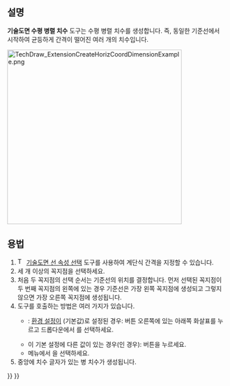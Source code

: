 <languages/>

{{Docnav
|[[TechDraw_ExtensionCreateObliqueChainDimension/ko|경사 직렬 치수]]
|[[TechDraw_ExtensionCreateVertCoordDimension/ko|경사 병렬 치수]]
|[[TechDraw_Workbench/ko|기술도면 작업대]]
|IconL=TechDraw_ExtensionCreateObliqueChainDimension.svg
|IconR=TechDraw_ExtensionCreateVertCoordDimension.svg
|IconC=Workbench_TechDraw.svg
}}

{{GuiCommand
|Name=기술도면 수평 병렬 치수
|MenuLocation=기술도면→ 확장: 치수→ 수평 병렬 치수 생성
|Workbenches=[[TechDraw_Workbench/ko|기술도면 작업대]]
|Shortcut=
|Version=0.20
|SeeAlso=[[TechDraw_ExtensionCreateVertCoordDimension/ko|기술도면 수직 병렬 치수]], [[TechDraw_ExtensionCreateObliqueCoordDimension/ko|기술도면 경사 병렬 치수]]
}}

<span id="Description"></span>
==설명==

'''기술도면 수평 병렬 치수''' 도구는 수평 병렬 치수를 생성합니다. 즉, 동일한 기준선에서 시작하여 균등하게 간격이 떨어진 여러 개의 치수입니다.

[[Image:TechDraw_ExtensionCreateHorizCoordDimensionExample.png|400px]]
{{Caption|오른쪽 그림에 생성된 수평 병렬 치수}}

<span id="Usage"></span>
==용법==

# [[Image:TechDraw_ExtensionSelectLineAttributes.svg|16px]] [[TechDraw_ExtensionSelectLineAttributes/ko|기술도면 선 속성 선택]] 도구를 사용하여 계단식 간격을 지정할 수 있습니다.
# 세 개 이상의 꼭지점을 선택하세요.
# 처음 두 꼭지점의 선택 순서는 기준선의 위치를 ​​결정합니다. 먼저 선택된 꼭지점이 두 번째 꼭지점의 왼쪽에 있는 경우 기준선은 가장 왼쪽 꼭지점에 생성되고 그렇지 않으면 가장 오른쪽 꼭지점에 생성됩니다.
# 도구를 호출하는 방법은 여러 가지가 있습니다.
#* {{Version|1.0}}: {{MenuCommand|치수 도구}} [[TechDraw_Preferences/ko#치수|환경 설정]]이 {{Value|단일 도구}}(기본값)로 설정된 경우: {{Button|[[Image:TechDraw_Dimension.svg||x16px]][[Image:Toolbar_flyout_arrow.svg|x16px]]}} 버튼 오른쪽에 있는 아래쪽 화살표를 누르고 드롭다운에서 {{MenuCommand|[[Image:TechDraw_ExtensionCreateHorizCoordDimension.svg|16px]] 수평 병렬 치수}}를 선택하세요.
#* 이 기본 설정에 다른 값이 있는 경우({{VersionMinus|0.21}}인 경우): {{Button| [[Image:TechDraw_ExtensionCreateHorizCoordDimension.svg|16px]]수평 병렬 치수}} 버튼을 누르세요.
#* 메뉴에서 {{MenuCommand|기술도면 → 확장: 치수 → [[Image:TechDraw_ExtensionCreateHorizCoordDimension.svg|16px]] 수평 병렬 치수 삽입}}을 선택하세요.
# 중앙에 치수 글자가 있는 병 치수가 생성됩니다.


{{Docnav
|[[TechDraw_ExtensionCreateObliqueChainDimension/ko|경사 직렬 치수]]
|[[TechDraw_ExtensionCreateVertCoordDimension/ko|경사 병렬 치수]]
|[[TechDraw_Workbench/ko|기술도면 작업대]]
|IconL=TechDraw_ExtensionCreateObliqueChainDimension.svg
|IconR=TechDraw_ExtensionCreateVertCoordDimension.svg
|IconC=Workbench_TechDraw.svg
}}

{{TechDraw_Tools_navi{{#translation:}}}}
{{Userdocnavi{{#translation:}}}}